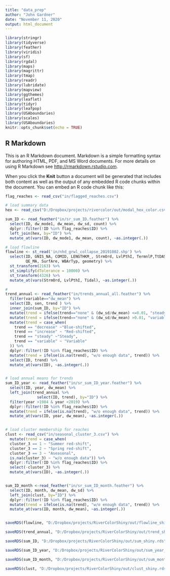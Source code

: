 ```yaml
---
title: "data_prep"
author: "John Gardner"
date: "November 11, 2020"
output: html_document
---
```


```r
library(stringr)
library(tidyverse)
library(feather)
library(viridis)
library(sf)
library(rgdal)
library(maps)
library(magrittr)
library(tmap)
library(readr)
library(lubridate)
library(mapview)
library(ggthemes)
library(leaflet)
library(tidyr)
library(leafpop)
library(USAboundaries)
library(scales)
library(USAboundaries)
knitr::opts_chunk$set(echo = TRUE)
```

## R Markdown

This is an R Markdown document. Markdown is a simple formatting syntax for authoring HTML, PDF, and MS Word documents. For more details on using R Markdown see <http://rmarkdown.rstudio.com>.

When you click the **Knit** button a document will be generated that includes both content as well as the output of any embedded R code chunks within the document. You can embed an R code chunk like this:

```r
flag_reaches <- read_csv("in/flagged_reaches.csv")

# load summary data
hex <- read_csv("D:/Dropbox/projects/rivercolor/out/modal_hex_color.csv")

sum_ID <- read_feather("in/sr_sum_ID.feather") %>%
  select(ID, dw_mode1, dw_mean, dw_sd, count) %>%
  dplyr::filter(!ID %in% flag_reaches$ID) %>%
  left_join(hex, by="ID") %>%
  mutate_at(vars(ID, dw_mode1, dw_mean, count), ~as.integer(.))

# load flowline
flowline <- st_read('in/nhd_grwl_collapse_20191002.shp') %>%
  select(ID, GNIS_NA, COMID, LENGTHKM_, StrmOrd, LvlPthI, TermnlP,TtDASKM, Tidal, 
         QE_MA, SurfAre, WBArTyp, geometry) %>%
  st_transform(2163) %>%
  st_simplify(dTolerance = 10000) %>%
  st_transform(4326) %>%
  mutate_at(vars(StrmOrd, LvlPthI, Tidal), ~as.integer(.))

#
trend_annual <- read_feather("in/trends_annual_all.feather") %>%
  filter(variable=="dw_mean") %>%
  select(ID, sen, trend ) %>%
  inner_join(sum_ID, by="ID") %>%
  mutate(trend = ifelse(trend=="none" & (dw_sd/dw_mean) <=0.01, "steady", trend )) %>%
  mutate(trend = ifelse(trend=="none" & (dw_sd/dw_mean) >0.01, "variable", trend )) %>%
  mutate(trend = case_when(
    trend == "decrease" ~"Blue-shifted",
    trend == "increase" ~ "Red-shifted",
    trend == "steady" ~"Steady",
    trend == "variable" ~ "Variable"
  )) %>% 
  dplyr::filter(!ID %in% flag_reaches$ID) %>%
  mutate(trend = ifelse(is.na(trend), "w/o enough data", trend)) %>%
  select(ID, trend) %>%
  mutate_at(vars(ID), ~as.integer(.))


# load annual means for trends
sum_ID_year <- read_feather("in/sr_sum_ID_year.feather") %>%
  select(ID, year, dw_mean) %>%
  left_join(trend_annual %>%
              select(ID, trend), by="ID") %>%
  filter(year >1984 & year <2019) %>%
  dplyr::filter(!ID %in% flag_reaches$ID) %>%
  mutate(trend = ifelse(is.na(trend), "w/o enough data", trend)) %>%
  mutate_at(vars(ID, year, dw_mean), ~as.integer(.))


# load cluster membership for reaches
clust <- read_csv("in/seasonal_cluster_3.csv") %>%
  mutate(trend = case_when(
  cluster_3 == 1 ~ "Summer red-shift",
  cluster_3 == 2 ~ "Spring red-shift",
  cluster_3 == 3 ~ "Aseasonal",
  is.na(cluster_3) ~ "w/o enough data")) %>%
  dplyr::filter(!ID %in% flag_reaches$ID) %>%
  select(-cluster_3) %>%
  mutate_at(vars(ID), ~as.integer(.))


sum_ID_month <-read_feather("in/sr_sum_ID_month.feather") %>%
  select(ID, month, dw_mean, dw_sd) %>%
  left_join(clust, by="ID") %>%
  dplyr::filter(!ID %in% flag_reaches$ID) %>%
  mutate(trend = ifelse(is.na(trend), "w/o enough data", trend)) %>%
  mutate_at(vars(ID, month, dw_mean), ~as.integer(.))


saveRDS(flowline, "D:/Dropbox/projects/RiverColorShiny/out/flowline_shiny.rds")

saveRDS(trend_annual, "D:/Dropbox/projects/RiverColorShiny/out/trend_shiny.rds")

saveRDS(sum_ID, "D:/Dropbox/projects/RiverColorShiny/out/sum_shiny.rds")

saveRDS(sum_ID_year, "D:/Dropbox/projects/RiverColorShiny/out/sum_year_shiny.rds")

saveRDS(sum_ID_month, "D:/Dropbox/projects/RiverColorShiny/out/sum_month_shiny.rds")

saveRDS(clust, "D:/Dropbox/projects/RiverColorShiny/out/clust_shiny.rds")



```

